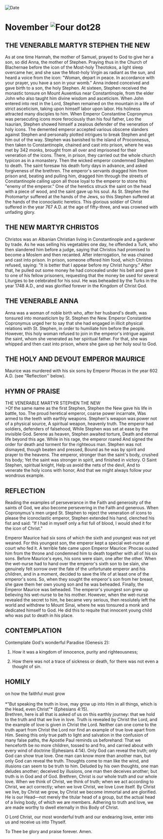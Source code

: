 
<RunningHead />
<Image src="/title-imprint.png" height={68} width={50} alt="Date" className="title-imprint"/>

# <div id="date">November <Image className="four-dot" src="/four-dot.png" height={15} width={15} alt="Four dot" />28</div>

## THE VENERABLE MARTYR STEPHEN THE NEW

As at one time Hannah, the mother of Samuel, prayed to God to give her a son, so did Anna, the mother of Stephen. Praying thus in the Church of Blachernae before the icon of the Most-holy Theotokos, a light sleep overcame her, and she saw the Most-holy Virgin as radiant as the sun, and heard a voice from the icon: "Woman, depart in peace. In accordance with your prayer, you have a son in your womb." Anna indeed conceived and gave birth to a son, the holy Stephen. At sixteen, Stephen received the monastic tonsure on Mount Auxentius near Constantinople, from the elder John who also taught him divine wisdom and asceticism. When John entered into rest in the Lord, Stephen remained on the mountain in a life of strict asceticism, taking upon himself labor upon labor. His holiness attracted many disciples to him. When Emperor Constantine Copronymus was persecuting icons more ferociously than his foul father, Leo the Isaurian, Stephen showed himself a zealous defender of the veneration of holy icons. The demented emperor accepted various obscene slanders against Stephen and personally plotted intrigues to break Stephen and get him out of the way. Stephen was banished to the island of Proconnesus, then taken to Constantinople, chained and cast into prison, where he was met by 342 monks, brought from all over and imprisoned for their veneration of the icons. There, in prison, they carried out the whole church typicon as in a monastery. Then the wicked emperor condemned Stephen to death. The saint foresaw his death forty days in advance, and asked forgiveness of the brethren. The emperor's servants dragged him from prison and, beating and pulling him, dragged him through the streets of Constantinople calling upon all those loyal to the emperor to stone this "enemy of the emperor." One of the heretics struck the saint on the head with a piece of wood, and the saint gave up his soul. As St. Stephen the Protomartyr suffered at the hands of the Jews, so this Stephen suffered at the hands of the iconoclastic heretics. This glorious soldier of Christ suffered in the year 767 A.D. at the age of fifty-three, and was crowned with unfading glory.

## THE NEW MARTYR CHRISTOS

Christos was an Albanian Christian living in Constantinople and a gardener by trade. As he was selling his vegetables one day, he offended a Turk, who then slandered him before a judge, saying that Christos had promised to become a Moslem and then recanted. After interrogation, he was chained and cast into prison. In prison, someone offered him food, which Christos refused, saying: "It is better that I appear before my Christ hungry." After that, he pulled out some money he had concealed under his belt and gave it to one of his fellow prisoners, requesting that the money be used for several Liturgies to be celebrated for his soul. He was beheaded by the Turks in the year 1748 A.D., and was glorified forever in the Kingdom of Christ God.

## THE VENERABLE ANNA

Anna was a woman of noble birth who, after her husband's death, was tonsured into monasticism by St. Stephen the New. Emperor Constantine Copronymus urged her to say that she had engaged in illicit physical relations with St. Stephen, in order to humiliate him before the people. However, this holy woman refused to join in the emperor's intrigue against the saint, whom she venerated as her spiritual father. For that, she was whipped and then cast into prison, where she gave up her holy soul to God. 

## THE HOLY AND DEVOUT EMPEROR MAURICE

Maurice was murdered with his six sons by Emperor Phocas in the year 602 A.D. (see "Reflection'' below).


## HYMN OF PRAISE
<div style={{textAlign:'center', color:'crimson', fontWeight:'bold'}}>
THE VENERABLE MARTYR STEPHEN THE NEW
</div>
>Of the same name as the first Stephen,  
Stephen the New gave his life in battle, too.  
The proud heretical emperor, coarse power incarnate,  
Was armed to the teeth with earthly weapons.  
Stephen's weapon was power not of a physical source,  
A spiritual weapon, heavenly truth.  
The emperor had soldiers, defenders of falsehood,  
While Stephen was set at ease by the invisible God.  
Serene as heaven, Stephen awaited torture,  
Death and eternal life beyond this age.  
While in his rage, the emperor roared  
And signed the order for death and torment for the righteous man.  
Stephen was not dismayed, though beaten and pressed,  
Bound as he was by spirit and prayer to the heavens.  
The emperor, stronger than the saint's body, crushed his body;  
Yet the saint was stronger in spirit, and finished in victory.  
O Saint Stephen, spiritual knight,  
Help us avoid the nets of the devil,  
And to venerate the holy icons with honor,  
And that we might always follow your wondrous example.  


## REFLECTION
Reading the examples of perseverance in the Faith and generosity of the saints of God, we also become persevering in the Faith and generous. When Copronymus's men urged St. Stephen to reject the veneration of icons to please the iconoclastic emperor, Stephen extended his hand, clenched his fist and said: "If I had in myself only a fist full of blood, I would shed it for the icon of Christ."

Emperor Maurice had six sons of which the sixth and youngest was not yet weaned. For this youngest son, the emperor kept a special wet-nurse at court who fed it. A terrible fate came upon Emperor Maurice: Phocas ousted him from the throne and condemned him to death together with all of his six sons. Before Maurice's eyes, his sons were slain, one after the other. When the wet-nurse had to hand over the emperor's sixth son to be slain, she genuinely felt sorrow over the fate of the unfortunate emperor and his children, and in a moment, decided to save the life of at least one of the emperor's sons. So, when they sought the emperor's son from her breast, she gave them her own young son and he was beheaded. Finally, the Emperor Maurice was beheaded. The emperor's youngest son grew up believing his wet-nurse to be his mother. However, when the wet-nurse revealed the secret to him, he became very serious, then resolutely left the world and withdrew to Mount Sinai, where he was tonsured a monk and dedicated himself to God. He did this to requite that innocent young child who was put to death in his place.


## CONTEMPLATION

Contemplate God's wonderful Paradise (Genesis 2):

1. How it was a kingdom of innocence, purity and righteousness;

2. How there was not a trace of sickness or death, for there was not even a thought of sin.


## HOMILY
<div style={{textAlign:'center', color:'crimson', fontWeight:'bold'}}>
on how the faithful must grow
</div>
<br />
<div style={{textAlign:'right'}}>
*"But speaking the truth in love, may grow up into Him in all things, which is the Head, even Christ"* (Ephesians 4:15).
</div>
Brethren, here is all that is asked of us on this earthly journey: that we hold to the truth and that we live in love. Truth is revealed by Christ the Lord, and the example of love is given in Christ the Lord. Neither can one come to the truth apart from Christ the Lord nor find an example of true love apart from Him. Seeing this only true path to light and salvation in the confusion of many false paths, the Apostle Paul reminds us beforehand: That we henceforth be no more children, tossed to and fro, and carried about with every wind of doctrine (Ephesians 4:14). Only God can reveal the truth; only God can show true love. One man can know more than another man, but only God can reveal the truth. Thoughts come to man like the wind, and illusions can seem to be truth to him. Deluded by his own thoughts, one man deludes another; deceived by illusions, one man then deceives another; but truth is in God and of God. Brethren, Christ is our whole truth and our whole love. When we think of Christ, we think of truth; when we act according to Christ, we act correctly; when we love Christ, we love Love itself. By Christ we live, by Christ we grow, by Christ we become immortal and are glorified. He is our Head—not merely the titular head of a group, but the actual head of a living body, of which we are members. Adhering to truth and love, we are made worthy to dwell eternally in this Body of Christ.

O Lord Christ, our most wonderful truth and our endearing love, enter into us and receive us into Thyself.

To Thee be glory and praise forever. Amen.